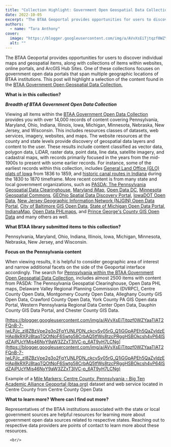 ```yaml
---
title: "Collection Highlight: Government Open Geospatial Data Collection"
date: 2022-10-05
excerpt: "The BTAA Geoportal provides opportunities for users to discover individual maps and geospatial items, along with collections of items within websites, online portals, and ArcGIS Hub Sites."
authors:
  - name: "Tara Anthony"
cover:
  image: "https://blogger.googleusercontent.com/img/a/AVvXsEiTjtqzf0WZYaaTIAT2FQnB-7-iwLPJc_zI8ZBzVpe2g3o2FqYUNLPDN_ckcySy05rG_Q1iGGpAPEh5QaZvIdzEHAp8kRXPJ8taqTQOtNoF6Swtg58CrbAQ5tfWs8tzcPRggHSBOkcsh4vP64lSdZAjPUcYMis46NyY9aW3ZZxT3lVC-p_6AT9yH7LCNg=s320"
  alt: ""
---
```


The BTAA Geoportal provides opportunities for users to discover individual maps and geospatial items, along with collections of items within websites, online portals, and ArcGIS Hub Sites. One of these collections focuses on government open data portals that   span multiple geographic locations of BTAA institutions. This post will highlight a selection of the content found in the    [BTAA Government Open Geospatial Data Collection.](https://geo.btaa.org/catalog/ba5cc745-21c5-4ae9-954b-72dd8db6815a)

 

**What is in this collection?**

 

***Breadth of BTAA Government Open Data Collection***

 

Viewing all items within the   [BTAA Government Open Data Collection](https://geo.btaa.org/catalog?f%5Bpcdm_memberOf_sm%5D%5B%5D=ba5cc745-21c5-4ae9-954b-72dd8db6815a) provides you with over 14,000 records of content covering Pennsylvania, Maryland, Ohio, Indiana, Illinois, Iowa, Michigan, Minnesota, Nebraska, New Jersey, and Wisconsin. This includes resources classes of datasets,   web services, imagery, websites, and maps. The website resources at the county and state levels provide discovery of geospatial data layers and content to the user. These results include content classified as vector data, polygon data, LiDAR, raster data,   point data, line data, satellite imagery, and cadastral maps, with records primarily focused in the years from the mid-1900s to present with some earlier records. For instance, some of the earliest records within this collection, includes    [General Land Office (GLO) plats of Iowa](https://geo.btaa.org/catalog/1e60d3a6-ed45-4737-8850-889878605b08) from 1836 to 1859, and   [historic canal routes in Indiana](https://geo.btaa.org/catalog/62cb3e5a-a41b-419a-98b3-c6d4cec88008) during the 1830 to 1870 timeframe. More recent content is from many state and local government organizations, such as    [PASDA: The Pennsylvania Geospatial Data Clearinghouse](https://geo.btaa.org/?f%5Bpcdm_memberOf_sm%5D%5B%5D=ba5cc745-21c5-4ae9-954b-72dd8db6815a&amp;f%5Bschema_provider_s%5D%5B%5D=PASDA%3A+The+Pennsylvania+Geospatial+Data+Clearinghouse),   [Maryland iMap](https://geo.btaa.org/?f%5Bpcdm_memberOf_sm%5D%5B%5D=ba5cc745-21c5-4ae9-954b-72dd8db6815a&amp;f%5Bschema_provider_s%5D%5B%5D=Maryland+iMap),   [Open Data DC](https://geo.btaa.org/?f%5Bpcdm_memberOf_sm%5D%5B%5D=ba5cc745-21c5-4ae9-954b-72dd8db6815a&amp;f%5Bschema_provider_s%5D%5B%5D=Open+Data+DC),   [Minnesota Geospatial Commons](https://geo.btaa.org/?f%5Bpcdm_memberOf_sm%5D%5B%5D=ba5cc745-21c5-4ae9-954b-72dd8db6815a&amp;f%5Bschema_provider_s%5D%5B%5D=Minnesota+Geospatial+Commons),   [GEOhio Spatial Data Discovery Portal](https://geo.btaa.org/?f%5Bpcdm_memberOf_sm%5D%5B%5D=ba5cc745-21c5-4ae9-954b-72dd8db6815a&amp;f%5Bschema_provider_s%5D%5B%5D=GEOhio+Spatial+Data+Discovery+Portal),   [IowaDOT Open Data](https://geo.btaa.org/?f%5Bpcdm_memberOf_sm%5D%5B%5D=ba5cc745-21c5-4ae9-954b-72dd8db6815a&amp;f%5Bschema_provider_s%5D%5B%5D=IowaDOT+Open+Data),  [New   Jersey Geographic Information Network (NJGIN) Open Data Portal](https://geo.btaa.org/?f%5Bpcdm_memberOf_sm%5D%5B%5D=ba5cc745-21c5-4ae9-954b-72dd8db6815a&amp;f%5Bschema_provider_s%5D%5B%5D=New+Jersey+Geographic+Information+Network+%28NJGIN%29+Open+Data+Portal),   [City of Baltimore GIS Open Data](https://geo.btaa.org/?f%5Bpcdm_memberOf_sm%5D%5B%5D=ba5cc745-21c5-4ae9-954b-72dd8db6815a&amp;f%5Bschema_provider_s%5D%5B%5D=City+of+Baltimore+GIS+Open+Data),   [State of Michigan Open Data Portal](https://geo.btaa.org/?f%5Bpcdm_memberOf_sm%5D%5B%5D=ba5cc745-21c5-4ae9-954b-72dd8db6815a&amp;f%5Bschema_provider_s%5D%5B%5D=State+of+Michigan+Open+Data+Portal),   [IndianaMap](https://geo.btaa.org/?f%5Bpcdm_memberOf_sm%5D%5B%5D=ba5cc745-21c5-4ae9-954b-72dd8db6815a&amp;f%5Bschema_provider_s%5D%5B%5D=IndianaMAP),   [Open Data PHLmaps](https://geo.btaa.org/?f%5Bpcdm_memberOf_sm%5D%5B%5D=ba5cc745-21c5-4ae9-954b-72dd8db6815a&amp;f%5Bschema_provider_s%5D%5B%5D=Open+Data+PHLmaps), and   [Prince George's County GIS Open Data](https://geo.btaa.org/?f%5Bpcdm_memberOf_sm%5D%5B%5D=ba5cc745-21c5-4ae9-954b-72dd8db6815a&amp;f%5Bschema_provider_s%5D%5B%5D=Prince+George%27s+County+GIS+Open+Data)  and many others as well.

 

**What BTAA library submitted items to this collection?**

 

Pennsylvania, Maryland, Ohio, Indiana, Illinois, Iowa, Michigan, Minnesota, Nebraska, New Jersey, and Wisconsin.

 

**Focus on the Pennsylvania content**

 

When viewing results, it is helpful to consider geographic area of interest and narrow additional facets on the side of the Geoportal interface accordingly. The search for    [Pennsylvania within the BTAA Government Open Geospatial Data Collection](https://geo.btaa.org/?f%5Bdct_spatial_sm%5D%5B%5D=Pennsylvania&amp;f%5Bpcdm_memberOf_sm%5D%5B%5D=ba5cc745-21c5-4ae9-954b-72dd8db6815a), includes almost 2500 items with content from PASDA: The Pennsylvania Geospatial Clearinghouse, Open Data PHL maps, Delaware Valley Regional Planning Commission (DVRPC), Centre County   Open Data, Montgomery County Open Data, Alleghany County GIS Open Data, Crawford County Open Data, York County PA GIS Open data Portal, Western Pennsylvania Regional Data Center Open Data, Dauphin County GIS Data Portal, and Chester County GIS Data.

 

[https://blogger.googleusercontent.com/img/a/AVvXsEiTjtqzf0WZYaaTIAT2FQnB-7-iwLPJc_zI8ZBzVpe2g3o2FqYUNLPDN_ckcySy05rG_Q1iGGpAPEh5QaZvIdzEHAp8kRXPJ8taqTQOtNoF6Swtg58CrbAQ5tfWs8tzcPRggHSBOkcsh4vP64lSdZAjPUcYMis46NyY9aW3ZZxT3lVC-p_6AT9yH7LCNg](https://blogger.googleusercontent.com/img/a/AVvXsEiTjtqzf0WZYaaTIAT2FQnB-7-iwLPJc_zI8ZBzVpe2g3o2FqYUNLPDN_ckcySy05rG_Q1iGGpAPEh5QaZvIdzEHAp8kRXPJ8taqTQOtNoF6Swtg58CrbAQ5tfWs8tzcPRggHSBOkcsh4vP64lSdZAjPUcYMis46NyY9aW3ZZxT3lVC-p_6AT9yH7LCNg)

 

Example of a  [Mile Markers: Centre County, Pennsylvania - Big Ten   Academic Alliance Geoportal (btaa.org)](https://geo.btaa.org/catalog/26851437caef4a43b40fc8099b3ecf38_38) dataset and web service located in Centre County from Centre County Open Data

 

 

**What to learn more? Where can I find out more?**

 

Representatives of the BTAA institutions associated with the state or local government sources are helpful resources for learning more about government open data sources related to respective states. Reaching out to respective data providers are points of contact   to learn more about these resources.

      <br/>           

  <br/>
